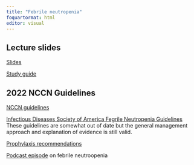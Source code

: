 ```yaml
---
title: "Febrile neutropenia"
foquartormat: html
editor: visual
---
```


## Lecture slides

[Slides](febrileneutropenia.pdf)

[Study guide](FNstudyguide.docx)

## 2022 NCCN Guidelines

[NCCN guidelines](NCCN.pdf)

[Infectious Diseases Society of America Fegrile Neutropenia Guidelines](Freifeld2011.pdf) These guidelines are somewhat out of date but the general management approach and explanation of evidence is still valid. <br>

[Prophylaxis recommendations](Talpitz.pdf)

[Podcast episode](https://www.runthelistpodcast.com/hematologyoncology/#febrile-neutropenia) on febrile neutroopenia
